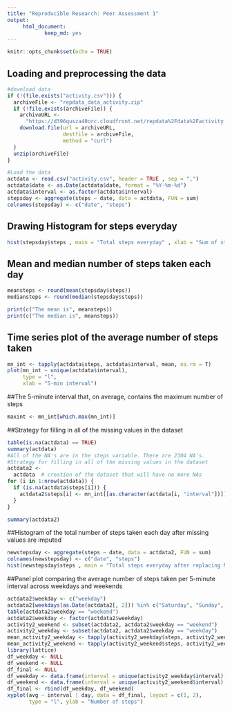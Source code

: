 ```yaml
---
title: "Reproducible Research: Peer Assessment 1"
output:
     html_document:
            keep_md: yes
---
```

```r
knitr::opts_chunk$set(echo = TRUE)
```
## Loading and preprocessing the data
```r
#download data
if (!(file.exists("activity.csv"))) {
  archiveFile <- "repdata_data_activity.zip"
  if (!file.exists(archiveFile)) {
    archiveURL <-
      "https://d396qusza40orc.cloudfront.net/repdata%2Fdata%2Factivity.zip"
    download.file(url = archiveURL,
                  destfile = archiveFile,
                  method = "curl")
  }
  unzip(archiveFile)
}

#Load the data
actdata <- read.csv("activity.csv", header = TRUE , sep = ",")
actdata$date <- as.Date(actdata$date, format = "%Y-%m-%d")
actdata$interval <- as.factor(actdata$interval)
stepsday <- aggregate(steps ~ date, data = actdata, FUN = sum)
colnames(stepsday) <- c("date", "steps")
```
## Drawing Histogram for steps everyday
```r
hist(stepsday$steps , main = "Total steps everyday" , xlab = "Sum of steps")
```
## Mean and median number of steps taken each day
```r
meansteps <- round(mean(stepsday$steps))
mediansteps <- round(median(stepsday$steps))

print(c("The mean is", meansteps))
print(c("The median is", meansteps))
```
## Time series plot of the average number of steps taken
```r
mn_int <- tapply(actdata$steps, actdata$interval, mean, na.rm = T)
plot(mn_int ~ unique(actdata$interval),
     type = "l",
     xlab = "5-min interval")
```
##The 5-minute interval that, on average, contains the maximum number of steps
```r
maxint <- mn_int[which.max(mn_int)]
```
##Strategy for filling in all of the missing values in the dataset
```r
table(is.na(actdata) == TRUE)
summary(actdata)
#All of the NA's are in the steps variable. There are 2304 NA's.
#Strategy for filling in all of the missing values in the dataset
actdata2 <-
  actdata  # creation of the dataset that will have no more NAs
for (i in 1:nrow(actdata)) {
  if (is.na(actdata$steps[i])) {
    actdata2$steps[i] <- mn_int[[as.character(actdata[i, "interval"])]]
  }
}

summary(actdata2)
```
##Histogram of the total number of steps taken each day after missing values are imputed
```r
newstepsday <- aggregate(steps ~ date, data = actdata2, FUN = sum)
colnames(newstepsday) <- c("date", "steps")
hist(newstepsday$steps , main = "Total steps everyday after replacing NA" , xlab = "Sum of steps")
```
##Panel plot comparing the average number of steps taken per 5-minute interval across weekdays and weekends
```r
actdata2$weekday <- c("weekday")
actdata2[weekdays(as.Date(actdata2[, 2])) %in% c("Saturday", "Sunday", "samedi", "dimanche", "saturday", "sunday", "Samedi", "Dimanche"), ][4] <- c("weekend")
table(actdata2$weekday == "weekend")
actdata2$weekday <- factor(actdata2$weekday)
activity2_weekend <- subset(actdata2, actdata2$weekday == "weekend")
activity2_weekday <- subset(actdata2, actdata2$weekday == "weekday")
mean_activity2_weekday <- tapply(activity2_weekday$steps, activity2_weekday$interval, mean)
mean_activity2_weekend <- tapply(activity2_weekend$steps, activity2_weekend$interval, mean)
library(lattice)
df_weekday <- NULL
df_weekend <- NULL
df_final <- NULL
df_weekday <- data.frame(interval = unique(activity2_weekday$interval), avg = as.numeric(mean_activity2_weekday), day = rep("weekday", length(mean_activity2_weekday)))
df_weekend <- data.frame(interval = unique(activity2_weekend$interval), avg = as.numeric(mean_activity2_weekend), day = rep("weekend", length(mean_activity2_weekend)))
df_final <- rbind(df_weekday, df_weekend)
xyplot(avg ~ interval | day, data = df_final, layout = c(1, 2), 
       type = "l", ylab = "Number of steps")
```